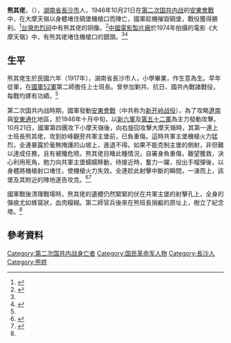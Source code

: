 '''熊其佬'''，（{{bd|1917年||1946年|10月21日|catIdx=X}}），[[湖南省|湖南省]][[長沙市|長沙市]]人，1946年10月21日在[[第二次国共内战|第二次国共内战]]的[[安東會戰|安東會戰]]中，在大摩天嶺以身體堵住碉堡機槍口而陣亡，國軍趁機摧毀碉堡，戰役獲得勝利。<ref name="忠烈錄">{{Cite book
 |url=http://afrc.mnd.gov.tw/faith_martyr/Chinese/person14.aspx 
 |chapter=烈士生平--熊其佬烈士 
 |title=《陸軍忠烈錄》 
 |archiveurl=https://archive.is/20140122224638/http://afrc.mnd.gov.tw/faith_martyr/Chinese/person14.aspx 
 |archivedate=2014-01-22 
 |date=1969年 
 |deadurl=yes 
}}</ref>[[忠烈祠_(台灣)|台灣忠烈祠]]中有熊其佬的铜像。<ref>{{Cite web |url=http://blog.sinovision.net/home.php?mod=space&uid=48210&do=blog&id=125344 |title=台北之行（七）：民国忠烈祠 |access-date=2014-01-22 |archive-url=https://web.archive.org/web/20140201171310/http://blog.sinovision.net/home.php?mod=space&uid=48210&do=blog&id=125344 |archive-date=2014-02-01 |dead-url=no }}</ref>[[中國電影製片廠|中國電影製片廠]]於1974年拍攝的電影《大摩天嶺》中，有熊其佬堵住機槍口的鏡頭。<ref name="劉玉章"/><ref>{{Cite web| url=http://www.taiwancinema.com/ct_14176_261| title=《大摩天嶺》| publisher=台灣電影網| access-date=2014-01-22| archive-url=https://web.archive.org/web/20140202104852/http://www.taiwancinema.com/ct_14176_261| archive-date=2014-02-02| dead-url=yes}}</ref>

==生平==
熊其佬生於民國六年（1917年），湖南省長沙市人，小學畢業，作生意為生。早年從軍，在[[国民革命军第五十二军|國軍52軍]]第二師擔任上士班長。曾參加剿共、抗日、國共內戰諸戰役，每戰均建有功績。<ref name="忠烈錄"/>

第二次国共内战時期，國軍發動[[安東會戰|安東會戰]]（中共称为[[新开岭战役|新开岭战役]]），為了攻略[[遼南|遼南]]與[[安東|安東]][[通化|通化]]地區，於1946年十月中旬，以[[新六軍|新六軍]]及[[国民革命军第五十二军|第五十二軍]]為主力發動攻擊。10月21日，國軍第四團攻下小摩天嶺後，向右旋回攻擊大摩天嶺時，其第一連上士班長熊其佬，攻到妙峰觀旁共軍主堡前，已負重傷。這時共軍主堡機槍火力猛烈，全連暴露於毫無掩護的山坡上，進退不得。如果不能克制主堡的側射，非但難以達成任務，且有被殲危險。熊其佬目睹此種情況，自審身負重傷，難望獲救，決心利用死角，勉力向共軍主堡蠕蠕移動，待接近時，奮力一躍，投出手榴彈後，以身體將機槍射口堵住，使機槍火力失效。全連趁此射擊中斷的瞬間，一湧而上，該堡及其附近的陣地遂告攻克。<ref name="劉玉章">{{Cite journal | url=http://washeng.net/HuaShan/RECS/spk/b5current/14783.shtml | journal=《[[傳記文學_(雜誌)|傳記文學 (雜誌)]]》 | location=台北 | issue=199-204號 | author=[[劉玉章|劉玉章]] | title=《戎馬五十年》 | access-date=2014-01-22 | archive-url=https://web.archive.org/web/20140201222723/http://washeng.net/HuaShan/RECS/spk/b5current/14783.shtml | archive-date=2014-02-01 | dead-url=no }}</ref><ref name="陈冠任2009">{{cite book|author=陈冠任|title=国民党十大王牌军|url=http://books.google.com/books?id=MvYZQwAACAAJ|date=2009年|publisher=中共党史出版社|isbn=978-7-5098-0364-6|chapter=10 野战凶悍军——第52军|access-date=2014-01-22|archive-date=2014-06-26|archive-url=https://web.archive.org/web/20140626214038/http://books.google.com/books?id=MvYZQwAACAAJ|dead-url=no}}</ref>

國軍戰後清理戰場時，熊其佬的遺體仍然緊緊的伏在共軍主堡的射擊孔上，全身的彈痕尤如蜂窩狀，血肉糢糊。第二師官兵後來在熊班長捐軀的原址上，樹立了紀念塔。<ref name="劉玉章"/>

==參考資料==
{{Reflist}}

[[Category:第二次国共内战身亡者|Category:第二次国共内战身亡者]]
[[Category:国民革命军人物|Category:国民革命军人物]]
[[Category:長沙人|Category:長沙人]]
[[Category:熊姓|Category:熊姓]]